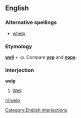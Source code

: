 ==English==
===Alternative spellings===
*[[whelp]]
===Etymology===
'''[[well]]''' + -p. Compare '''[[yep]]''' and '''[[nope]]'''.
===Interjection===
'''welp'''

# {{slang}} [[well|Well]].
[[Category:English interjections]]

[[nl:welp]]